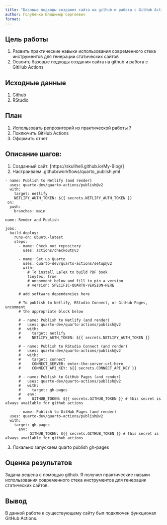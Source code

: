 ```yaml
---
title: "Базовые подходы создания сайта на github и работа с GitHub Actions"
author: Голубенко Владимир Сергеевич
format: 
---
```


## Цель работы

1.  Развить практические навыки использования современного стека инструментов для генерации статических сайтов
2.  Освоить базовые подходы создания сайта на github и работа с GitHub Actions

## Исходные данные

1.  Github
2.  RStudio

## План

1.  Использовать репрозиторий из практической работы 7
2.  Поключить GitHub Actions
3.  Оформить отчет

## Описание шагов:

1.  Созданный сайт: [https://skullhell.github.io/My-Blog/]
2.  Настраиваем .github/workflows/quarto_publish.yml

```
- name: Publish to Netlify (and render)
  uses: quarto-dev/quarto-actions/publish@v2
  with:
    target: netlify
    NETLIFY_AUTH_TOKEN: ${{ secrets.NETLIFY_AUTH_TOKEN }}
 on:
  push:
    branches: main

name: Render and Publish

jobs:
  build-deploy:
    runs-on: ubuntu-latest
    steps:
      - name: Check out repository
        uses: actions/checkout@v3
        
      - name: Set up Quarto
        uses: quarto-dev/quarto-actions/setup@v2
        with:
          # To install LaTeX to build PDF book 
          tinytex: true 
          # uncomment below and fill to pin a version
          # version: SPECIFIC-QUARTO-VERSION-HERE
      
      # add software dependencies here

      # To publish to Netlify, RStudio Connect, or GitHub Pages, uncomment
      # the appropriate block below
      
      # - name: Publish to Netlify (and render)
      #   uses: quarto-dev/quarto-actions/publish@v2
      #   with:
      #     target: netlify
      #     NETLIFY_AUTH_TOKEN: ${{ secrets.NETLIFY_AUTH_TOKEN }}
        
      # - name: Publish to RStudio Connect (and render)
      #   uses: quarto-dev/quarto-actions/publish@v2
      #   with:
      #     target: connect
      #     CONNECT_SERVER: enter-the-server-url-here
      #     CONNECT_API_KEY: ${{ secrets.CONNECT_API_KEY }} 

      # - name: Publish to GitHub Pages (and render)
      #   uses: quarto-dev/quarto-actions/publish@v2
      #   with:
      #     target: gh-pages
      #   env:
      #     GITHUB_TOKEN: ${{ secrets.GITHUB_TOKEN }} # this secret is always available for github actions
      
      - name: Publish to GitHub Pages (and render)
  uses: quarto-dev/quarto-actions/publish@v2
  with:
    target: gh-pages
      env:
           GITHUB_TOKEN: ${{ secrets.GITHUB_TOKEN }} # this secret is always available for github actions
```
3.  Локально запускаем quarto publish gh-pages

## Оценка результатов

Задача решена с помощью github. Я получил практические навыки использования современного стека инструментов для генерации статических сайтов.

## Вывод

В данной работе к существующему сайту был подключен функционал GitHub Actions.
